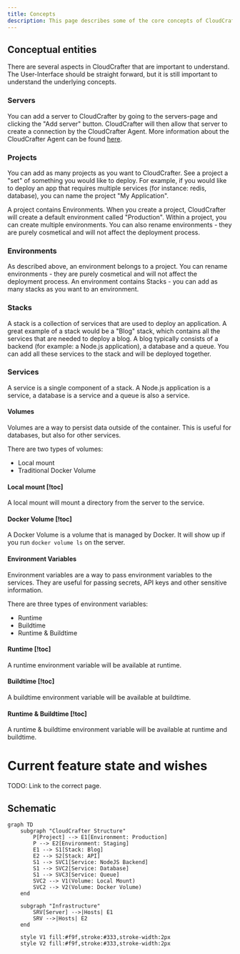 ```yaml
---
title: Concepts
description: This page describes some of the core concepts of CloudCrafter, alongside the progress of the feature.
---
```


## Conceptual entities

There are several aspects in CloudCrafter that are important to understand. The User-Interface should be straight forward, but it is still important to understand the underlying concepts.

### Servers

You can add a server to CloudCrafter by going to the servers-page and clicking the "Add server" button. CloudCrafter will then allow that server to create a connection by the CloudCrafter Agent. 
More information about the CloudCrafter Agent can be found [here](/docs/cloudcrafter).

### Projects

You can add as many projects as you want to CloudCrafter. See a project a "set" of something you would like to deploy. For example, if you would like to deploy an app that requires multiple services (for instance: redis, database),
you can name the project "My Application".

A project contains Environments. When you create a project, CloudCrafter will create a default environment called "Production". Within a project, you can create multiple environments. 
You can also rename environments - they are purely cosmetical and will not affect the deployment process.

### Environments

As described above, an environment belongs to a project. You can rename environments - they are purely cosmetical and will not affect the deployment process. An environment contains Stacks - you can add
as many stacks as you want to an environment.

### Stacks

A stack is a collection of services that are used to deploy an application. A great example of a stack would be a "Blog" stack, which contains all the services that are needed to deploy a blog. A blog typically consists of a backend
(for example: a Node.js application), a database and a queue. You can add all these services to the stack and will be deployed together.

### Services

A service is a single component of a stack. A Node.js application is a service, a database is a service and a queue is also a service. 

#### Volumes

Volumes are a way to persist data outside of the container. This is useful for databases, but also for other services. 

<Callout title="Types of Volumes">

There are two types of volumes:

- Local mount
- Traditional Docker Volume

#### Local mount [!toc]

A local mount will mount a directory from the server to the service. 

#### Docker Volume [!toc]

A Docker Volume is a volume that is managed by Docker. It will show up if you run `docker volume ls` on the server.
</Callout>


#### Environment Variables

Environment variables are a way to pass environment variables to the services. They are useful for passing secrets, API keys and other sensitive information.
<Callout title="Types of Environment Variables">

There are three types of environment variables:

- Runtime
- Buildtime
- Runtime & Buildtime

#### Runtime [!toc]

A runtime environment variable will be available at runtime.

#### Buildtime [!toc]

A buildtime environment variable will be available at buildtime.

#### Runtime & Buildtime [!toc]

A runtime & buildtime environment variable will be available at runtime and buildtime.
</Callout>


# Current feature state and wishes


TODO: Link to the correct page.









## Schematic


```mermaid
graph TD
    subgraph "CloudCrafter Structure"
        P[Project] --> E1[Environment: Production]
        P --> E2[Environment: Staging]
        E1 --> S1[Stack: Blog]
        E2 --> S2[Stack: API]
        S1 --> SVC1[Service: NodeJS Backend]
        S1 --> SVC2[Service: Database]
        S1 --> SVC3[Service: Queue]
        SVC2 --> V1(Volume: Local Mount)
        SVC2 --> V2(Volume: Docker Volume)
    end

    subgraph "Infrastructure"
        SRV[Server] -->|Hosts| E1
        SRV -->|Hosts| E2
    end

    style V1 fill:#f9f,stroke:#333,stroke-width:2px
    style V2 fill:#f9f,stroke:#333,stroke-width:2px
```